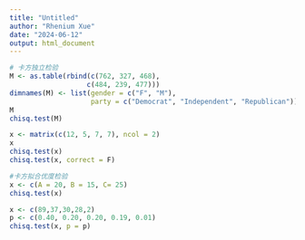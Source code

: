 ---
title: "Untitled"
author: "Rhenium Xue"
date: "2024-06-12"
output: html_document
---

```{r}
# 卡方独立检验
M <- as.table(rbind(c(762, 327, 468),
                   c(484, 239, 477)))
dimnames(M) <- list(gender = c("F", "M"),
                    party = c("Democrat", "Independent", "Republican"))
M
chisq.test(M)

x <- matrix(c(12, 5, 7, 7), ncol = 2)
x
chisq.test(x)
chisq.test(x, correct = F)

#卡方拟合优度检验
x <- c(A = 20, B = 15, C= 25)
chisq.test(x)

x <- c(89,37,30,28,2)
p <- c(0.40, 0.20, 0.20, 0.19, 0.01)
chisq.test(x, p = p)

```

